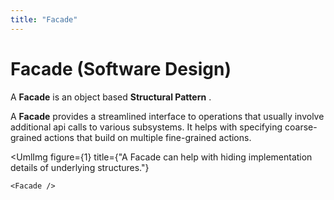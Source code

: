 ```yaml
---
title: "Facade"
---
```



# Facade (Software Design)

A **Facade** is an object based **Structural Pattern** <BibRef name="GoF" />.

A **Facade** provides a streamlined interface to operations that usually involve additional api calls to various
subsystems. It helps with specifying coarse-grained actions that build on multiple fine-grained actions.


<UmlImg
    figure={1}
    title={"A Facade can help with hiding implementation details of underlying structures."}
>
    <Facade />
</UmlImg>


<BackButton />
